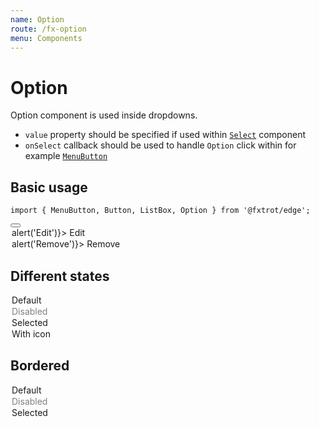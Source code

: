 ```yaml
---
name: Option
route: /fx-option
menu: Components
---
```



# Option

Option component is used inside dropdowns.

- `value` property should be specified if used within [`Select`](/fx-select) component
- `onSelect` callback should be used to handle `Option` click within for example [`MenuButton`](/fx-menubutton)

## Basic usage

```tsx
import { MenuButton, Button, ListBox, Option } from '@fxtrot/edge';
```

<Playground>
  <MenuButton>
    <Button size="s">
      <Icon icon="more_horiz" />
    </Button>
    <ListBox>
      <Option onSelect={() => alert('Edit')}>
        <Icon icon="edit" tone="outlined" />
        Edit
      </Option>
      <Option onSelect={() => alert('Remove')}>
        <Icon icon="delete" tone="outlined" /> Remove
      </Option>
    </ListBox>
  </MenuButton>
</Playground>

## Different states

<Playground>
  <Box p="none" style={{ width: '200px' }}>
    <Stack>
      <Option>Default</Option>
      <Option disabled>Disabled</Option>
      <Option aria-selected="true">Selected</Option>
      <Option>
        <Icon icon="settings" mode="outlined" />
        With icon
      </Option>
    </Stack>
  </Box>
</Playground>

## Bordered

<Playground>
  <Box p="none" style={{ width: '200px' }}>
    <Stack>
      <Option bordered>Default</Option>
      <Option bordered disabled>
        Disabled
      </Option>
      <Option bordered aria-selected="true">
        Selected
      </Option>
    </Stack>
  </Box>
</Playground>
